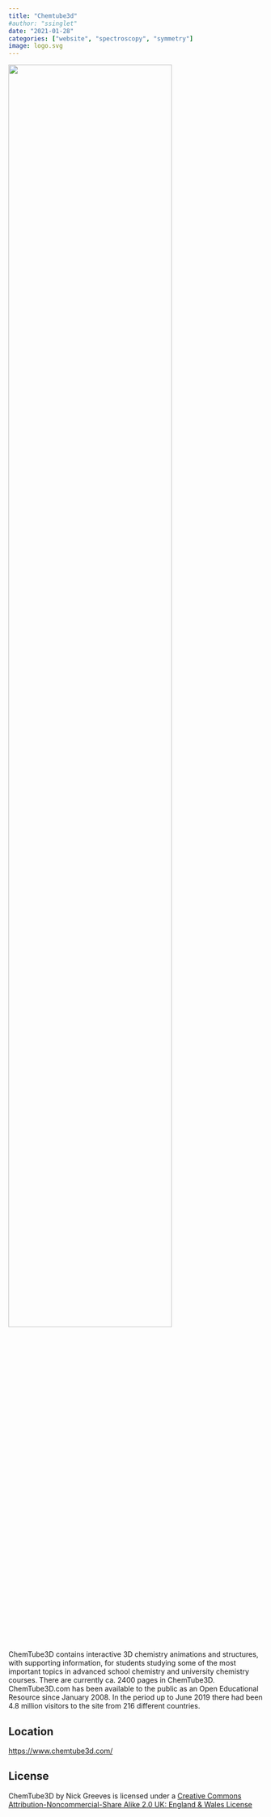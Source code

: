 ```yaml
---
title: "Chemtube3d"
#author: "ssinglet"
date: "2021-01-28"
categories: ["website", "spectroscopy", "symmetry"]
image: logo.svg
---
```


![](logo.svg){width=80%}

 ChemTube3D contains interactive 3D chemistry animations and structures, with supporting information, for students studying some of the most important topics in advanced school chemistry and university chemistry courses.  There are currently ca. 2400 pages in ChemTube3D. ChemTube3D.com has been available to the public as an Open Educational Resource since January 2008. In the period up to June 2019 there had been 4.8 million visitors to the site from 216 different countries.


## Location {#location}

<https://www.chemtube3d.com/>


## License {#license}

ChemTube3D by Nick Greeves is licensed under a [Creative Commons Attribution-Noncommercial-Share Alike 2.0 UK: England &amp; Wales License](https://creativecommons.org/licenses/by-nc-sa/2.0/uk/)
